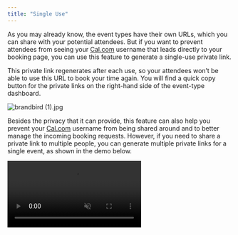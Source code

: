 ```yaml
---
title: "Single Use"
---
```


As you may already know, the event types have their own URLs, which you can share with your potential attendees. But if you want to prevent attendees from seeing your [Cal.com](http://cal.com/) username that leads directly to your booking page, you can use this feature to generate a single-use private link.

This private link regenerates after each use, so your attendees won’t be able to use this URL to book your time again. You will find a quick copy button for the private links on the right-hand side of the event-type dashboard.

![brandbird (1).jpg](/images/brandbird\(1\).jpg)

Besides the privacy that it can provide, this feature can also help you prevent your [Cal.com](http://cal.com/) username from being shared around and to better manage the incoming booking requests. However, if you need to share a private link to multiple people, you can generate multiple private links for a single event, as shown in the demo below.

<video autoPlay muted loop playsInline className="w-full aspect-video" src="https://screen.studio/share/cC3Xt1s4](https://screen.studio/share/cC3Xt1s4" />
